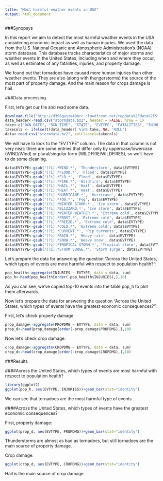 ```yaml
---
title: "Most harmful weather events in USA"
output: html_document
---
```


###Synopsys

In this report we aim to detect the most harmful weather events in the USA considering economic impact as well as human injuries. We used the data from the U.S. National Oceanic and Atmospheric Administration's (NOAA) storm database. This database tracks characteristics of major storms and weather events in the United States, including when and where they occur, as well as estimates of any fatalities, injuries, and property damage.

We found out that tornadoes have caused more human injuries than other weather events. They are also (along with thungerstorms) the source of the most part of property damage. And the main reason for crops damage is hail.

###Data processing

First, let's get our file and read some data.

```r
download.file("http://d396qusza40orc.cloudfront.net/repdata%2Fdata%2FStormData.csv.bz2", "stormdata.bz2")
data_header<-read.csv("stormdata.bz2", header = FALSE, nrow = 1)
take<-c("BGN_DATE", "BGN_TIME", "STATE", "EVTYPE", "FATALITIES", "INJURIES", "PROPDMG", "CROPDMG")
takecols <- ifelse(t(data_header) %in% take, NA, 'NULL')
data<-read.csv("stormdata.bz2", colClasses=takecols)
```

We will have to look to the "EVTYPE" column. The data in that column is not very neat: there are some entries that differ only by uppercase/lowercase (WIND/Wind) or plural/singular form (WILDFIRE/WILDFIRES), so we'll have to do some cleaning. 

```r
data$EVTYPE<-gsub('(?i).*WIND.*', 'Thunderstorm', data$EVTYPE)
data$EVTYPE<-gsub('(?i).*FLOOD.*', 'Flood', data$EVTYPE)
data$EVTYPE<-gsub('(?i).*FLD.*', 'Flood', data$EVTYPE)
data$EVTYPE<-gsub('(?i).*FIRE.*', 'Wildfire', data$EVTYPE)
data$EVTYPE<-gsub('(?i).*HAIL.*', 'Hail', data$EVTYPE)
data$EVTYPE<-gsub('(?i).*HEAT.*', 'Heat', data$EVTYPE)
data$EVTYPE<-gsub('(?i).*HURRICANE.*', 'Hurricane', data$EVTYPE)
data$EVTYPE<-gsub('(?i).*FOG.*', 'Fog', data$EVTYPE)
data$EVTYPE<-gsub('(?i).*WINTER STORM.*', 'Ice storm', data$EVTYPE)
data$EVTYPE<-gsub('(?i).*BLIZZARD.*', 'Ice storm', data$EVTYPE)
data$EVTYPE<-gsub('(?i).*WINTER WEATHER.*', 'Extreme cold', data$EVTYPE)
data$EVTYPE<-gsub('(?i).*FROST.*', 'Extreme cold', data$EVTYPE)
data$EVTYPE<-gsub('(?i).*FREEZE.*', 'Extreme cold', data$EVTYPE)
data$EVTYPE<-gsub('(?i).*COLD.*', 'Extreme cold', data$EVTYPE)
data$EVTYPE<-gsub('(?i).*CURRENT.*', 'Rip currents', data$EVTYPE)
data$EVTYPE<-gsub('(?i).*RAIN.*', 'Heavy rain', data$EVTYPE)
data$EVTYPE<-gsub('(?i).*SNOW.*', 'Heavy snow', data$EVTYPE)
data$EVTYPE<-gsub('(?i).*TROPICAL STORM.*', 'Tropical storm', data$EVTYPE)
data$EVTYPE<-gsub('(?i).*STORM SURGE.*', 'Storm surge', data$EVTYPE)
```

Let's prepare the data for answering the question "Across the United States, which types of events are most harmful with respect to population health?":

```r
pop_health<-aggregate(INJURIES ~ EVTYPE, data = data, sum)
pop_h<-head(pop_health[order(-pop_health$INJURIES),],10)
```

As you can see, we've copied top-10 events into the table pop_h to plot them afterwards. 

Now let's prepare the data for answering the question "Across the United States, which types of events have the greatest economic consequences?":

First, let's check property damage:

```r
prop_damage<-aggregate(PROPDMG ~ EVTYPE, data = data, sum)
prop_d<-head(prop_damage[order(-prop_damage$PROPDMG),],10)
```

Now let's check crop damage:

```r
crop_damage<-aggregate(CROPDMG ~ EVTYPE, data = data, sum)
crop_d<-head(crop_damage[order(-crop_damage$CROPDMG),],10)
```


###Results

####Across the United States, which types of events are most harmful with respect to population health?

```r
library(ggplot2)
ggplot(pop_h, aes(EVTYPE, INJURIES))+geom_bar(stat="identity")
```

We can see that tornadoes are the most harmful type of events.

####Across the United States, which types of events have the greatest economic consequences?

First, property damage:

```r
ggplot(prop_d, aes(EVTYPE, PROPDMG))+geom_bar(stat="identity")
```

Thunderstorms are almost as bad as tornadoes, but still tornadoes are the main source of property damage.

Crop damage:

```r
ggplot(crop_d, aes(EVTYPE, CROPDMG))+geom_bar(stat="identity")
```

Hail is the main source of crop damage.